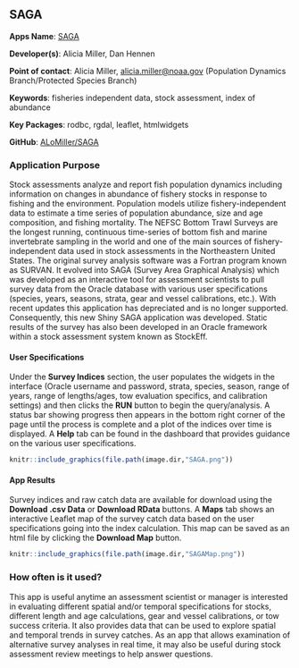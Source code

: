 ## SAGA

**Apps Name**: [SAGA](http://shiny1.nefsc.noaa.gov:3838/amiller/SAGAbeta/)

**Developer(s)**: Alicia Miller, Dan Hennen
  
**Point of contact**: Alicia Miller, <alicia.miller@noaa.gov> (Population Dynamics Branch/Protected Species Branch)
  
**Keywords**: fisheries independent data, stock assessment, index of abundance

**Key Packages**: rodbc, rgdal, leaflet, htmlwidgets

**GitHub**: [ALoMiller/SAGA](https://github.com/ALoMiller/SAGA)

### Application Purpose

Stock assessments analyze and report fish population dynamics including information on changes in abundance of fishery stocks in response to fishing and the environment. Population models utilize fishery-independent data to estimate a time series of population abundance, size and age composition, and fishing mortality. The NEFSC Bottom Trawl Surveys are the longest running, continuous time-series of bottom fish and marine invertebrate sampling in the world and one of the main sources of fishery-independent data used in stock assessments in the Northeastern United States. The original survey analysis software was a Fortran program known as SURVAN. It evolved into SAGA (Survey Area Graphical Analysis) which was developed as an interactive tool for assessment scientists to pull survey data from the Oracle database with various user specifications (species, years, seasons, strata, gear and vessel calibrations, etc.). With recent updates this application has depreciated and is no longer supported. Consequently, this new Shiny SAGA application was developed. Static results of the survey has also been developed in an Oracle framework within a stock assessment system known as StockEff.

#### User Specifications

Under the **Survey Indices** section, the user populates the widgets in the interface (Oracle username and password, strata, species, season, range of years, range of lengths/ages, tow evaluation specifics, and calibration settings) and then clicks the **RUN** button to begin the query/analysis. A status bar showing progress then appears in the bottom right corner of the page until the process is complete and a plot of the indices over time is displayed. A **Help** tab can be found in the dashboard that provides guidance on the various user specifications.  

```r
knitr::include_graphics(file.path(image.dir,"SAGA.png"))
```

#### App Results

Survey indices and raw catch data are available for download using the **Download .csv Data** or **Download RData** buttons. A **Maps** tab shows an interactive Leaflet map of the survey catch data based on the user specifications going into the index calculation. This map can be saved as an html file by clicking the **Download Map** button.

```r
knitr::include_graphics(file.path(image.dir,"SAGAMap.png"))
```

### How often is it used? 

This app is useful anytime an assessment scientist or manager is interested in evaluating different spatial and/or temporal specifications for stocks, different length and age calculations, gear and vessel calibrations, or tow success criteria. It also provides data that can be used to explore spatial and temporal trends in survey catches. As an app that allows examination of alternative survey analyses in real time, it may also be useful during stock assessment review meetings to help answer questions. 